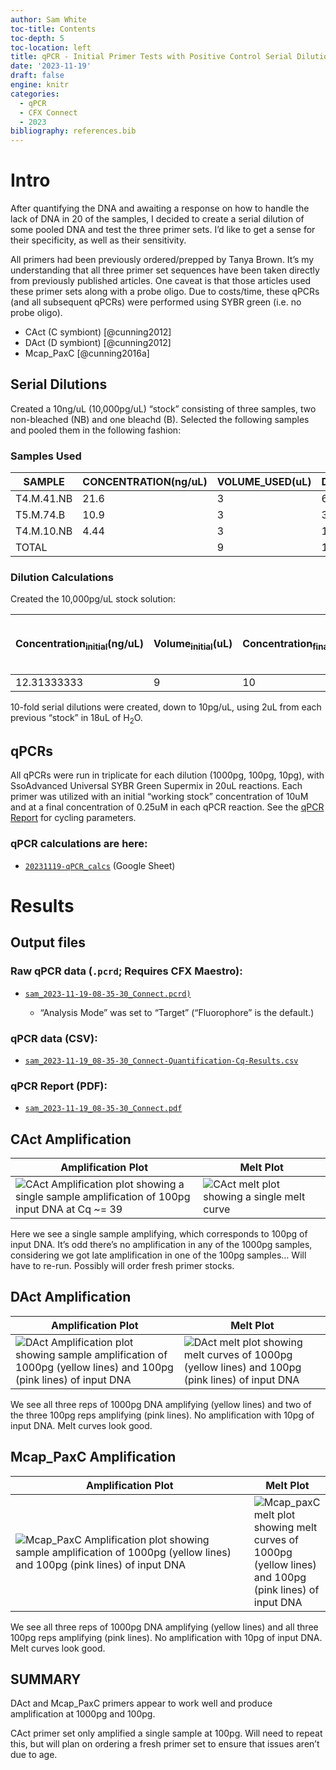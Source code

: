 ```yaml
---
author: Sam White
toc-title: Contents
toc-depth: 5
toc-location: left
title: qPCR - Initial Primer Tests with Positive Control Serial Dilutions
date: '2023-11-19'
draft: false
engine: knitr
categories: 
  - qPCR
  - CFX Connect
  - 2023
bibliography: references.bib
---
```


# Intro

After quantifying the DNA and awaiting a response on how to handle the lack of DNA in 20 of the samples, I decided to create a serial dilution of some pooled DNA and test the three primer sets. I'd like to get a sense for their specificity, as well as their sensitivity.

All primers had been previously ordered/prepped by Tanya Brown. It's my understanding that all three primer set sequences have been taken directly from previously published articles. One caveat is that those articles used these primer sets along with a probe oligo. Due to costs/time, these qPCRs (and all subsequent qPCRs) were performed using SYBR green (i.e. no probe oligo).

-   CAct (C symbiont) [@cunning2012]
-   DAct (D symbiont) [@cunning2012]
-   Mcap_PaxC [@cunning2016a]

## Serial Dilutions

Created a 10ng/uL (10,000pg/uL) "stock" consisting of three samples, two non-bleached (NB) and one bleachd (B). Selected the following samples and pooled them in the following fashion:

### Samples Used

| SAMPLE     | CONCENTRATION(ng/uL) | VOLUME_USED(uL) | DNA(ng) |
|------------|----------------------|-----------------|---------|
| T4.M.41.NB | 21.6                 | 3               | 64.8    |
| T5.M.74.B  | 10.9                 | 3               | 32.7    |
| T4.M.10.NB | 4.44                 | 3               | 13.32   |
| TOTAL      |                      | 9               | 110.82  |

### Dilution Calculations

Created the 10,000pg/uL stock solution:

| Concentration<sub>initial</sub>(ng/uL) | Volume<sub>initial</sub>(uL) | Concentration<sub>final</sub>(ng/uL) | Volume<sub>final</sub>(uL) | Volume H<sub>2</sub>O to reach Volume<sub>final</sub> |
|--------------|--------------|--------------|--------------|-----------------|
| 12.31333333                            | 9                            | 10                                   | 11.082                     | 2.082                                                 |

10-fold serial dilutions were created, down to 10pg/uL, using 2uL from each previous "stock" in 18uL of H<sub>2</sub>O.

## qPCRs

All qPCRs were run in triplicate for each dilution (1000pg, 100pg, 10pg), with SsoAdvanced Universal SYBR Green Supermix in 20uL reactions. Each primer was utilized with an initial "working stock" concentration of 10uM and at a final concentration of 0.25uM in each qPCR reaction. See the [qPCR Report](#qpcr-report-(pdf)) for cycling parameters.

### qPCR calculations are here:

-   [`20231119-qPCR_calcs`](https://docs.google.com/spreadsheets/d/1ISb1ddusjLLSjdh3rafKh9rHuM7nukk2kYJmlkSaBDY/edit?usp=sharing) (Google Sheet)

# Results

## Output files

### Raw qPCR data (`.pcrd`; Requires CFX Maestro):

- [`sam_2023-11-19-08-35-30_Connect.pcrd)`](../../../data/qPCR/testing/raw/sam_2023-11-19-08-35-30_Connect.pcrd)

  - "Analysis Mode" was set to "Target" ("Fluorophore" is the default.)

### qPCR data (CSV):

- [`sam_2023-11-19_08-35-30_Connect-Quantification-Cq-Results.csv`](../../../data/qPCR/testing/exported/sam_2023-11-19_08-35-30_Connect-Quantification-Cq-Results.csv)

### qPCR Report (PDF):

- [`sam_2023-11-19_08-35-30_Connect.pdf`](../../../data/qPCR/testing/cfx_reports/sam_2023-11-19_08-35-30_Connect.pdf)

## CAct Amplification

| Amplification Plot                                                                                                                                                                      | Melt Plot                                                                                                                     |
|-----------------------------------------------------------------------------------------------------------------------------------------------------------------------------------------|-------------------------------------------------------------------------------------------------------------------------------|
| ![CAct Amplification plot showing a single sample amplification of 100pg input DNA at Cq ~= 39](../../../data/qPCR/testing/exported/sam_2023-11-19-08-35-30-CAct-Amplification_plot.png) | ![CAct melt plot showing a single melt curve](../../../data/qPCR/testing/exported/sam_2023-11-19-08-35-30-CAct-Melt_plot.png) |

Here we see a single sample amplifying, which corresponds to 100pg of input DNA. It's odd there's no amplification in any of the 1000pg samples, considering we got late amplification in one of the 100pg samples... Will have to re-run. Possibly will order fresh primer stocks.

## DAct Amplification

| Amplification Plot                                                                                                                                                                                            | Melt Plot                                                                                                                                                                          |
|---------------------------------------------------------------------------------------------------------------------------------------------------------------------------------------------------------------|------------------------------------------------------------------------------------------------------------------------------------------------------------------------------------|
| ![DAct Amplification plot showing sample amplification of 1000pg (yellow lines) and 100pg (pink lines) of input DNA](../../../data/qPCR/testing/exported/sam_2023-11-19-08-35-30-DAct-Amplification_plot.png) | ![DAct melt plot showing melt curves of 1000pg (yellow lines) and 100pg (pink lines) of input DNA](../../../data/qPCR/testing/exported/sam_2023-11-19-08-35-30-DAct-Melt_plot.png) |

We see all three reps of 1000pg DNA amplifying (yellow lines) and two of the three 100pg reps amplifying (pink lines). No amplification with 10pg of input DNA. Melt curves look good.

## Mcap_PaxC Amplification

| Amplification Plot                                                                                                                                                                                                                                                                                                                                                                                                                                                                                                                                                                                        | Melt Plot                                                                                                                                                                                    |
|-----------------------------------------------------------------------------------------------------------------------------------------------------------------------------------------------------------------------------------------------------------------------------------------------------------------------------------------------------------------------------------------------------------------------------------------------------------------------------------------------------------------------------------------------------------------------------------------------------------|----------------------------------------------------------------------------------------------------------------------------------------------------------------------------------------------|
| ![Mcap_PaxC Amplification plot showing sample amplification of 1000pg (yellow lines) and 100pg (pink lines) of input DNA](../../../data/qPCR/testing/exported/sam_2023-11-19-08-35-30-Mcap_PaxC-Amplification_plot.png) | ![Mcap_paxC melt plot showing melt curves of 1000pg (yellow lines) and 100pg (pink lines) of input DNA](../../../data/qPCR/testing/exported/sam_2023-11-19-08-35-30-Mcap_PaxC-Melt_plot.png) |

We see all three reps of 1000pg DNA amplifying (yellow lines) and all three 100pg reps amplifying (pink lines). No amplification with 10pg of input DNA. Melt curves look good.

## SUMMARY

DAct and Mcap_PaxC primers appear to work well and produce amplification at 1000pg and 100pg.

CAct primer set only amplified a single sample at 100pg. Will need to repeat this, but will plan on ordering a fresh primer set to ensure that issues aren't due to age.